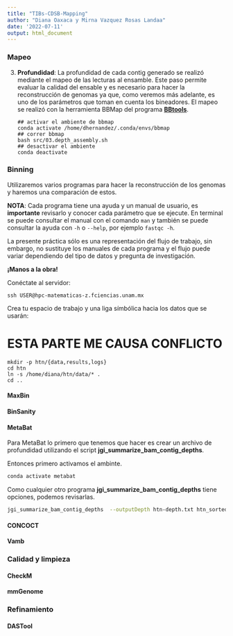 ```yaml
---
title: "TIBs-CDSB-Mapping"
author: "Diana Oaxaca y Mirna Vazquez Rosas Landaa"
date: '2022-07-11'
output: html_document
---
```


### Mapeo

3. **Profundidad**: La profundidad de cada contig generado se realizó mediante el mapeo de las lecturas al ensamble. Este paso permite evaluar la calidad del ensable y es necesario para hacer la reconstrucción de genomas ya que, como veremos más adelante, es uno de los parámetros que toman en cuenta los bineadores. El mapeo se realizó con la herramienta BBMap del programa **[BBtools](https://jgi.doe.gov/data-and-tools/software-tools/bbtools/)**.

   ```shell
   ## activar el ambiente de bbmap
   conda activate /home/dhernandez/.conda/envs/bbmap
   ## correr bbmap
   bash src/03.depth_assembly.sh
   ## desactivar el ambiente
   conda deactivate
   ```

### Binning

Utilizaremos varios programas para hacer la reconstrucción de los genomas y haremos una comparación de estos.

**NOTA**: Cada programa tiene una ayuda y un manual de usuario, es **importante** revisarlo y conocer cada parámetro que se ejecute. En terminal se puede consultar el manual con el comando `man` y también se puede consultar la ayuda con `-h` o `--help`, por ejemplo `fastqc -h`.

La presente práctica sólo es una representación del flujo de trabajo, sin embargo, no sustituye los manuales de cada programa y el flujo puede variar dependiendo del tipo de datos y pregunta de investigación.

**¡Manos a la obra!**

Conéctate al servidor:

```shell
ssh USER@hpc-matematicas-z.fciencias.unam.mx
```

Crea tu espacio de trabajo y una liga símbólica hacia los datos que se usarán:

# ESTA PARTE ME CAUSA CONFLICTO
```shell
mkdir -p htn/{data,results,logs}
cd htn
ln -s /home/diana/htn/data/* .
cd ..
```

#### MaxBin

#### BinSanity

#### MetaBat

Para MetaBat lo primero que tenemos que hacer es crear un archivo de profundidad utilizando el script **jgi_summarize_bam_contig_depths**.

Entonces primero activamos el ambinte.

```bash
conda activate metabat
```

Como cualquier otro programa **jgi_summarize_bam_contig_depths** tiene opciones, podemos revisarlas. 

```bash
jgi_summarize_bam_contig_depths  --outputDepth htn-depth.txt htn_sorted.bam
```


#### CONCOCT

#### Vamb

### Calidad y limpieza

#### CheckM

#### mmGenome

### Refinamiento

#### DASTool